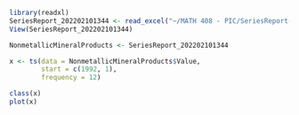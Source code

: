 ```r
library(readxl)
SeriesReport_202202101344 <- read_excel("~/MATH 408 - PIC/SeriesReport-202202101344.xls", skip = 7)
View(SeriesReport_202202101344)
```

```r
NonmetallicMineralProducts <- SeriesReport_202202101344

x <- ts(data = NonmetallicMineralProducts$Value, 
        start = c(1992, 1),
        frequency = 12)

class(x)
plot(x)
```

